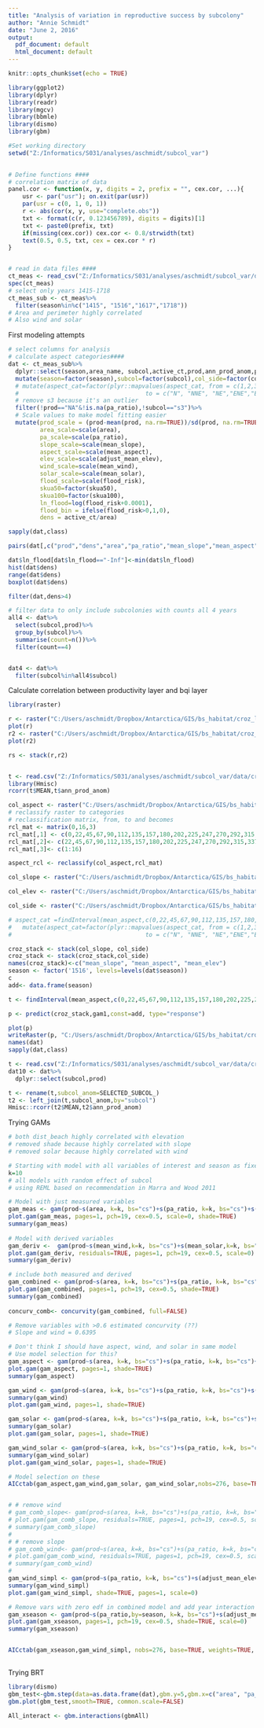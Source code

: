 ```yaml
---
title: "Analysis of variation in reproductive success by subcolony"
author: "Annie Schmidt"
date: "June 2, 2016"
output:
  pdf_document: default
  html_document: default
---
```



```r
knitr::opts_chunk$set(echo = TRUE)

```

```r
library(ggplot2)
library(dplyr)
library(readr)
library(mgcv)
library(bbmle)
library(dismo)
library(gbm)

#Set working directory
setwd("Z:/Informatics/S031/analyses/aschmidt/subcol_var")

  
# Define functions #### 
# correlation matrix of data
panel.cor <- function(x, y, digits = 2, prefix = "", cex.cor, ...){
    usr <- par("usr"); on.exit(par(usr))
    par(usr = c(0, 1, 0, 1))
    r <- abs(cor(x, y, use="complete.obs"))
    txt <- format(c(r, 0.123456789), digits = digits)[1]
    txt <- paste0(prefix, txt)
    if(missing(cex.cor)) cex.cor <- 0.8/strwidth(txt)
    text(0.5, 0.5, txt, cex = cex.cor * r)
}


# read in data files ####
ct_meas <- read_csv("Z:/Informatics/S031/analyses/aschmidt/subcol_var/data/croz_selected_meas_ct_all.csv")
spec(ct_meas)
# select only years 1415-1718
ct_meas_sub <- ct_meas%>%
  filter(season%in%c("1415", "1516","1617","1718"))
# Area and perimeter highly correlated
# Also wind and solar
```


First modeling attempts
```r
# select columns for analysis
# calculate aspect categories####
dat <- ct_meas_sub%>%
  dplyr::select(season,area_name, subcol,active_ct,prod,ann_prod_anom,prod_anom,area,perim,pa_ratio,mean_slope,mean_aspect,adjust_mean_elev, mean_elev,mean_wind,mean_solar,flood_risk,skua50,skua100, col_side)%>%
  mutate(season=factor(season),subcol=factor(subcol),col_side=factor(col_side), aspect_cat =factor(findInterval(mean_aspect,c(0,22,45,67,90,112,135,157,180,202,225,247,270,292,315,337,360))))%>%
  # mutate(aspect_cat=factor(plyr::mapvalues(aspect_cat, from = c(1,2,3,4,5,6,10,14,15,16),
  #                                    to = c("N", "NNE", "NE","ENE","E","ESE","SSW","WNW","NW","NNW")),levels=c("N", "NNE", "NE","ENE","E","ESE","SSW","WNW","NW","NNW"), order=TRUE))%>%
  # remove s3 because it's an outlier
  filter(!prod=="NA"&!is.na(pa_ratio),!subcol=="s3")%>%
  # Scale values to make model fitting easier
  mutate(prod_scale = (prod-mean(prod, na.rm=TRUE))/sd(prod, na.rm=TRUE),
         area_scale=scale(area),
         pa_scale=scale(pa_ratio),
         slope_scale=scale(mean_slope),
         aspect_scale=scale(mean_aspect),
         elev_scale=scale(adjust_mean_elev),
         wind_scale=scale(mean_wind),
         solar_scale=scale(mean_solar),
         flood_scale=scale(flood_risk),
         skua50=factor(skua50),
         skua100=factor(skua100),
         ln_flood=log(flood_risk+0.0001),
         flood_bin = ifelse(flood_risk>0,1,0),
         dens = active_ct/area)

sapply(dat,class)

pairs(dat[,c("prod","dens","area","pa_ratio","mean_slope","mean_aspect","adjust_mean_elev", "mean_wind", "mean_solar","flood_risk","skua50","skua100")],lower.panel = panel.smooth, upper.panel = panel.cor)

dat$ln_flood[dat$ln_flood=="-Inf"]<-min(dat$ln_flood)
hist(dat$dens)
range(dat$dens)
boxplot(dat$dens)

filter(dat,dens>4)

# filter data to only include subcolonies with counts all 4 years
all4 <- dat%>%
  select(subcol,prod)%>%
  group_by(subcol)%>%
  summarise(count=n())%>%
  filter(count==4)


dat4 <- dat%>%
  filter(subcol%in%all4$subcol)
```

Calculate correlation between productivity layer and bqi layer
```r
library(raster)

r <- raster("C:/Users/aschmidt/Dropbox/Antarctica/GIS/bs_habitat/croz_last_bqi_surface_ebk2.tif")
plot(r)
r2 <- raster("C:/Users/aschmidt/Dropbox/Antarctica/GIS/bs_habitat/croz_prod_surface_ebk.tif")
plot(r2)

rs <- stack(r,r2)


t <- read.csv("Z:/Informatics/S031/analyses/aschmidt/subcol_var/data/croz_2014_mean_bqi_prod_anom.txt")
library(Hmisc)
rcorr(t$MEAN,t$ann_prod_anom)

col_aspect <- raster("C:/Users/aschmidt/Dropbox/Antarctica/GIS/bs_habitat/croz_col_aspect.tif")
# reclassify raster to categories
# reclassification matrix, from, to and becomes
rcl_mat <- matrix(0,16,3)
rcl_mat[,1] <- c(0,22,45,67,90,112,135,157,180,202,225,247,270,292,315,337)
rcl_mat[,2]<- c(22,45,67,90,112,135,157,180,202,225,247,270,292,315,337,360)
rcl_mat[,3]<- c(1:16)

aspect_rcl <- reclassify(col_aspect,rcl_mat)

col_slope <- raster("C:/Users/aschmidt/Dropbox/Antarctica/GIS/bs_habitat/croz_col_slope4.tif")

col_elev <- raster("C:/Users/aschmidt/Dropbox/Antarctica/GIS/bs_habitat/croz_col_elev2.tif")

col_side <- raster("C:/Users/aschmidt/Dropbox/Antarctica/GIS/bs_habitat/croz_col_side_proj.tif")

# aspect_cat =findInterval(mean_aspect,c(0,22,45,67,90,112,135,157,180,202,225,247,270,292,315,337,360)))%>%
#   mutate(aspect_cat=factor(plyr::mapvalues(aspect_cat, from = c(1,2,3,4,5,6,10,14,15,16),
#                                      to = c("N", "NNE", "NE","ENE","E","ESE","SSW","WNW","NW","NNW"))))

croz_stack <- stack(col_slope, col_side)
croz_stack <- stack(croz_stack,col_side)
names(croz_stack)<-c("mean_slope", "mean_aspect", "mean_elev")
season <- factor('1516', levels=levels(dat$season))
c
add<- data.frame(season)

t <- findInterval(mean_aspect,c(0,22,45,67,90,112,135,157,180,202,225,247,270,292,315,337,360))

p <- predict(croz_stack,gam1,const=add, type="response")

plot(p)
writeRaster(p, "C:/Users/aschmidt/Dropbox/Antarctica/GIS/bs_habitat/croz_predict_prod.tif", format="GTiff")
names(dat)
sapply(dat,class)

t <- read.csv("Z:/Informatics/S031/analyses/aschmidt/subcol_var/data/croz_2014_predicted_mean_prod.txt", header=TRUE)
dat10 <- dat%>%
  dplyr::select(subcol,prod)

t <- rename(t,subcol_anom=SELECTED_SUBCOL_)
t2 <- left_join(t,subcol_anom,by="subcol")
Hmisc::rcorr(t2$MEAN,t2$ann_prod_anom)
```

Trying GAMs
```r
# both dist_beach highly correlated with elevation
# removed shade because highly correlated with slope
# removed solar because highly correlated with wind

# Starting with model with all variables of interest and season as fixed effect
k=10
# all models with random effect of subcol
# using REML based on recommendation in Marra and Wood 2011

# Model with just measured variables
gam_meas <- gam(prod~s(area, k=k, bs="cs")+s(pa_ratio, k=k, bs="cs")+s(mean_slope,k=k, bs="cs")+s(adjust_mean_elev,k=k, bs="cs")+s(mean_aspect, k=8,bs="cc")+skua50+season+s(subcol, bs="re"),data=dat, method = "REML")
plot.gam(gam_meas, pages=1, pch=19, cex=0.5, scale=0, shade=TRUE)
summary(gam_meas)
        
# Model with derived variables
gam_deriv <-  gam(prod~s(mean_wind,k=k, bs="cs")+s(mean_solar,k=k, bs="cs")+s(ln_flood, k=k, bs="cs")+season+ s(subcol, bs="re"),data=dat, method = "REML")
plot.gam(gam_deriv, residuals=TRUE, pages=1, pch=19, cex=0.5, scale=0)
summary(gam_deriv)     

# include both measured and derived  
gam_combined <- gam(prod~s(area, k=k, bs="cs")+s(pa_ratio, k=k, bs="cs")+s(mean_slope,k=k, bs="cs")+s(adjust_mean_elev,k=k, bs="cs")+s(mean_aspect, k=8,bs="cc")+s(mean_wind,k=k, bs="cs")+s(mean_solar,k=k, bs="cs")+s(flood_risk, k=k, bs="cs")+skua50+season+s(subcol, bs="re"),data=dat, method = "REML")
plot.gam(gam_combined, pages=1, pch=19, cex=0.5, shade=TRUE)
summary(gam_combined)  
  
concurv_comb<- concurvity(gam_combined, full=FALSE)

# Remove variables with >0.6 estimated concurvity (??)
# Slope and wind = 0.6395

# Don't think I should have aspect, wind, and solar in same model
# Use model selection for this?
gam_aspect <- gam(prod~s(area, k=k, bs="cs")+s(pa_ratio, k=k, bs="cs")+s(mean_slope,k=k, bs="cs")+s(adjust_mean_elev,k=k, bs="cs")+s(mean_aspect,k=10, bs="cc")+s(flood_risk, k=k, bs="cs")+skua50+season+s(subcol, bs="re"),data=dat, method = "REML")
plot.gam(gam_aspect, pages=1, shade=TRUE)
summary(gam_aspect)

gam_wind <- gam(prod~s(area, k=k, bs="cs")+s(pa_ratio, k=k, bs="cs")+s(mean_slope,k=k, bs="cs")+s(adjust_mean_elev,k=k, bs="cs")+s(mean_wind,k=k, bs="cs")+s(flood_risk, k=k, bs="cs")+skua50+season+s(subcol, bs="re"),data=dat, method = "REML")
summary(gam_wind)
plot.gam(gam_wind, pages=1, shade=TRUE)

gam_solar <- gam(prod~s(area, k=k, bs="cs")+s(pa_ratio, k=k, bs="cs")+s(mean_slope,k=k, bs="cs")+s(adjust_mean_elev,k=k, bs="cs")+s(mean_solar,k=k, bs="cs")+s(flood_risk, k=k, bs="cs")+skua50+season+s(subcol, bs="re"),data=dat, method = "REML")
summary(gam_solar)
plot.gam(gam_solar, pages=1, shade=TRUE)

gam_wind_solar <- gam(prod~s(area, k=k, bs="cs")+s(pa_ratio, k=k, bs="cs")+s(mean_slope,k=k, bs="cs")+s(adjust_mean_elev,k=k, bs="cs")+s(mean_solar,k=k, bs="cs")+s(mean_wind,k=k, bs="cs")+s(flood_risk, k=k, bs="cs")+skua50+season+s(subcol, bs="re"),data=dat, method = "REML")
summary(gam_wind_solar)
plot.gam(gam_wind_solar, pages=1, shade=TRUE)

# Model selection on these
AICctab(gam_aspect,gam_wind,gam_solar, gam_wind_solar,nobs=276, base=TRUE, weights=TRUE, logLik=TRUE)


# # remove wind
# gam_comb_slope<- gam(prod~s(area, k=k, bs="cs")+s(pa_ratio, k=k, bs="cs")+s(mean_slope,k=k, bs="cs")+s(adjust_mean_elev,k=k, bs="cs")+s(mean_aspect, k=8,bs="cc")+s(mean_solar,k=k, bs="cs")+s(flood_risk, k=k, bs="cs")+skua50+season+s(subcol, bs="re"),data=dat, method = "REML")
# plot.gam(gam_comb_slope, residuals=TRUE, pages=1, pch=19, cex=0.5, scale=0)
# summary(gam_comb_slope)  
# 
# # remove slope
# gam_comb_wind<- gam(prod~s(area, k=k, bs="cs")+s(pa_ratio, k=k, bs="cs")+s(mean_wind,k=k, bs="cs")+s(adjust_mean_elev,k=k, bs="cs")+s(mean_aspect, k=8,bs="cc")+s(mean_solar,k=k, bs="cs")+s(flood_risk, k=k, bs="cs")+skua50+season+s(subcol, bs="re"),data=dat, method = "REML")
# plot.gam(gam_comb_wind, residuals=TRUE, pages=1, pch=19, cex=0.5, scale=0)
# summary(gam_comb_wind) 
# 
gam_wind_simpl <- gam(prod~s(pa_ratio, k=k, bs="cs")+s(adjust_mean_elev,k=k, bs="cs")+s(mean_wind,k=8,bs="cs")+season+s(subcol, bs="re"),data=dat, method = "REML")
summary(gam_wind_simpl)
plot.gam(gam_wind_simpl, shade=TRUE, pages=1, scale=0)

# Remove vars with zero edf in combined model and add year interaction
gam_xseason <- gam(prod~s(pa_ratio,by=season, k=k, bs="cs")+s(adjust_mean_elev,by=season,k=k, bs="cs")+s(mean_wind, by=season,k=k, bs="cs")+season+s(subcol, bs="re"),data=dat, method = "REML")
plot.gam(gam_xseason, pages=1, pch=19, cex=0.5, shade=TRUE, scale=0)
summary(gam_xseason)  


AICctab(gam_xseason,gam_wind_simpl, nobs=276, base=TRUE, weights=TRUE, logLik=TRUE)
  
```
Trying BRT
```r
library(dismo)
gbm_test<-gbm.step(data=as.data.frame(dat),gbm.y=5,gbm.x=c("area", "pa_ratio", "mean_slope", "adjust_mean_elev", "mean_wind", "mean_aspect", "mean_solar", "flood_risk", "skua50", "season"),tree.complexity=5,learning.rate=0.0001,family="gaussian",max.trees=10000)
gbm.plot(gbm_test,smooth=TRUE, common.scale=FALSE)

All_interact <- gbm.interactions(gbmAll)




```
